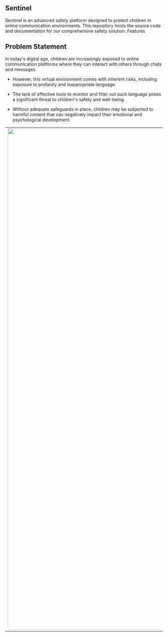 ## Sentinel

Sentinel is an advanced safety platform designed to protect children in online communication environments. This repository hosts the source code and documentation for our comprehensive safety solution.
Features

## Problem Statement

In today's digital age, children are increasingly exposed
to online communication platforms where they can interact
with others through chats and messages.

- However, this virtual environment comes with inherent
risks, including exposure to profanity and inappropriate
language.

- The lack of effective tools to monitor and filter out such
language poses a significant threat to children's safety
and well-being.

- Without adequate safeguards in place, children may be
subjected to harmful content that can negatively impact
their emotional and psychological development.

| | | |
|:-------------------------:|:-------------------------:|:-------------------------:|
|<img width="1604" alt="screen shot 2017-08-07 at 12 18 15 pm" src="/plot1.png"/>|  <img width="1604" alt="screen shot 2017-08-07 at 12 18 15 pm" src="/plot2.png"/>|<img width="1604" alt="screen shot 2017-08-07 at 12 18 15 pm" src="/plot3.png"/>|
